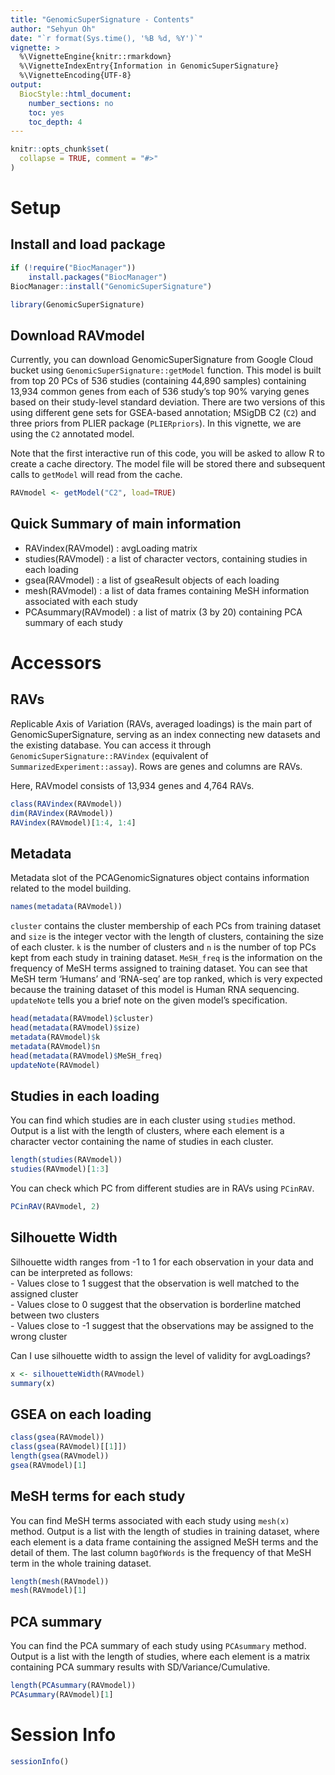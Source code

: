 ```yaml
---
title: "GenomicSuperSignature - Contents"
author: "Sehyun Oh"
date: "`r format(Sys.time(), '%B %d, %Y')`"
vignette: >
  %\VignetteEngine{knitr::rmarkdown}
  %\VignetteIndexEntry{Information in GenomicSuperSignature}
  %\VignetteEncoding{UTF-8}
output:
  BiocStyle::html_document:
    number_sections: no
    toc: yes
    toc_depth: 4
---
```


```r
knitr::opts_chunk$set(
  collapse = TRUE, comment = "#>" 
)
```

# Setup

## Install and load package
```r
if (!require("BiocManager"))
    install.packages("BiocManager")
BiocManager::install("GenomicSuperSignature")
```

```r
library(GenomicSuperSignature)
```


## Download RAVmodel
Currently, you can download GenomicSuperSignature from Google Cloud bucket using
`GenomicSuperSignature::getModel` function. This model is built from top 20 PCs 
of 536 studies (containing 44,890 samples) containing 13,934 common genes from 
each of 536 study's top 90% varying genes based on their study-level standard 
deviation. There are two versions of this using different gene sets for 
GSEA-based annotation; MSigDB C2 (`C2`) and three priors from PLIER package 
(`PLIERpriors`). In this vignette, we are using the `C2` annotated model.

Note that the first interactive run of this code, you will be asked to allow
R to create a cache directory. The model file will be stored there and 
subsequent calls to `getModel` will read from the cache.


```r
RAVmodel <- getModel("C2", load=TRUE)
```


## Quick Summary of main information
* RAVindex(RAVmodel) : avgLoading matrix   
* studies(RAVmodel) : a list of character vectors, containing studies in each 
loading   
* gsea(RAVmodel) : a list of gseaResult objects of each loading   
* mesh(RAVmodel) : a list of data frames containing MeSH information associated 
with each study   
* PCAsummary(RAVmodel) : a list of matrix (3 by 20) containing PCA summary of 
each study   


# Accessors
## RAVs
*R*eplicable *A*xis of *V*ariation (RAVs, averaged loadings) is the main part of
GenomicSuperSignature, serving as an index connecting new datasets and the 
existing database. You can access it through `GenomicSuperSignature::RAVindex` 
(equivalent of `SummarizedExperiment::assay`). Rows are genes and columns are 
RAVs.

Here, RAVmodel consists of 13,934 genes and 4,764 RAVs.

```r
class(RAVindex(RAVmodel))
dim(RAVindex(RAVmodel))
RAVindex(RAVmodel)[1:4, 1:4]
```

## Metadata
Metadata slot of the PCAGenomicSignatures object contains information related to
the model building.

```r
names(metadata(RAVmodel))
```

`cluster` contains the cluster membership of each PCs from training dataset and 
`size` is the integer vector with the length of clusters, containing the size of
each cluster. `k` is the number of clusters and `n` is the number of top PCs 
kept  from each study in training dataset. `MeSH_freq` is the information on the
frequency of MeSH terms assigned to training dataset. You can see that MeSH term
'Humans' and 'RNA-seq' are top ranked, which is very expected because the 
training dataset of this model is Human RNA sequencing. `updateNote` tells you 
a brief note on the given model's specification.

```r
head(metadata(RAVmodel)$cluster)
head(metadata(RAVmodel)$size)
metadata(RAVmodel)$k
metadata(RAVmodel)$n
head(metadata(RAVmodel)$MeSH_freq)
updateNote(RAVmodel)  
```


## Studies in each loading
You can find which studies are in each cluster using `studies` method. Output is
a list with the length of clusters, where each element is a character vector 
containing the name of studies in each cluster.

```r
length(studies(RAVmodel))
studies(RAVmodel)[1:3]
```

You can check which PC from different studies are in RAVs using `PCinRAV`.

```r
PCinRAV(RAVmodel, 2)
```

## Silhouette Width
Silhouette width ranges from -1 to 1 for each observation in your data and can 
be interpreted as follows:   
  - Values close to 1 suggest that the observation is well matched to the 
  assigned cluster   
  - Values close to 0 suggest that the observation is borderline matched 
  between two clusters   
  - Values close to -1 suggest that the observations may be assigned to the 
  wrong cluster   
  
Can I use silhouette width to assign the level of validity for avgLoadings?

```r
x <- silhouetteWidth(RAVmodel)
summary(x)
```

## GSEA on each loading
```r
class(gsea(RAVmodel))
class(gsea(RAVmodel)[[1]])
length(gsea(RAVmodel))
gsea(RAVmodel)[1]
```


## MeSH terms for each study
You can find MeSH terms associated with each study using `mesh(x)` method. 
Output is a list with the length of studies in training dataset, where each 
element is a data frame containing the assigned MeSH terms and the detail of 
them. The last column `bagOfWords` is the frequency of that MeSH term in the 
whole training dataset.

```r
length(mesh(RAVmodel))
mesh(RAVmodel)[1]
```


## PCA summary
You can find the PCA summary of each study using `PCAsummary` method. Output is 
a list with the length of studies, where each element is a matrix containing PCA
summary results with SD/Variance/Cumulative.

```r
length(PCAsummary(RAVmodel))
PCAsummary(RAVmodel)[1]
```


# Session Info
```r
sessionInfo()
```

